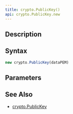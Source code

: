 ```yaml
---
title: crypto.PublicKey()
api: crypto.PublicKey.new
---
```


## Description

<Summary/>

## Syntax

``` js
new crypto.PublicKey(dataPEM)
```

## Parameters

<Parameters/>

## See Also

* [crypto.PublicKey](/reference/api/crypto/PublicKey)
